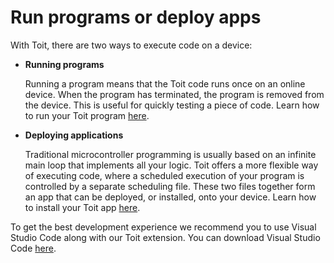 # Run programs or deploy apps

With Toit, there are two ways to execute code on a device:

- **Running programs**

  Running a program means that the Toit code runs once on an online device. When the program has terminated, the program is removed from the device. This is useful for
  quickly testing a piece of code. Learn how to run your Toit program [here](./runprogram).

- **Deploying applications**

  Traditional microcontroller programming is usually based on an infinite main loop that implements all your logic. Toit offers a more flexible way of executing code,
  where a scheduled execution of your program is controlled by a separate scheduling file. These two files together form an app that can be deployed, or installed, onto
  your device. Learn how to install your Toit app [here](./installingapp).

To get the best development experience we recommend you to use Visual Studio Code along with our Toit extension. You can download Visual Studio Code [here](https://code.visualstudio.com/Download).
